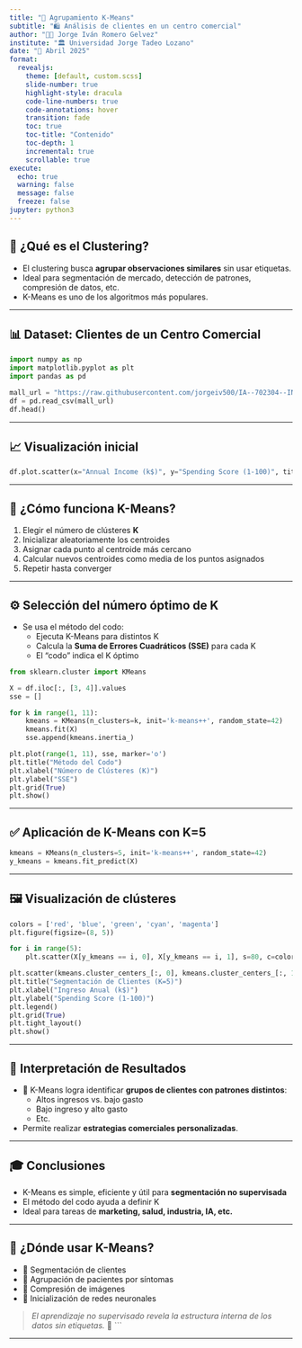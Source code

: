 ```yaml
---
title: "👥 Agrupamiento K-Means"
subtitle: "🛍️ Análisis de clientes en un centro comercial"
author: "👨‍🏫 Jorge Iván Romero Gelvez"
institute: "🏛️ Universidad Jorge Tadeo Lozano"
date: "📅 Abril 2025"
format:
  revealjs:
    theme: [default, custom.scss]
    slide-number: true
    highlight-style: dracula
    code-line-numbers: true
    code-annotations: hover
    transition: fade
    toc: true
    toc-title: "Contenido"
    toc-depth: 1
    incremental: true
    scrollable: true
execute:
  echo: true
  warning: false
  message: false
  freeze: false
jupyter: python3
---
```


## 🧠 ¿Qué es el Clustering?

- El clustering busca **agrupar observaciones similares** sin usar etiquetas.
- Ideal para segmentación de mercado, detección de patrones, compresión de datos, etc.
- K-Means es uno de los algoritmos más populares.

---

## 📊 Dataset: Clientes de un Centro Comercial

```python
import numpy as np
import matplotlib.pyplot as plt
import pandas as pd

mall_url = "https://raw.githubusercontent.com/jorgeiv500/IA--702304--INTELIGENCIA-ARTIFICIAL/refs/heads/main/Mall_Customers.csv"
df = pd.read_csv(mall_url)
df.head()
```

---

## 📈 Visualización inicial

```python
df.plot.scatter(x="Annual Income (k$)", y="Spending Score (1-100)", title="Distribución de Clientes")
```

---

## 🤖 ¿Cómo funciona K-Means?

1. Elegir el número de clústeres **K**
2. Inicializar aleatoriamente los centroides
3. Asignar cada punto al centroide más cercano
4. Calcular nuevos centroides como media de los puntos asignados
5. Repetir hasta converger

---

## ⚙️ Selección del número óptimo de K

- Se usa el método del codo:
  - Ejecuta K-Means para distintos K
  - Calcula la **Suma de Errores Cuadráticos (SSE)** para cada K
  - El “codo” indica el K óptimo

```python
from sklearn.cluster import KMeans

X = df.iloc[:, [3, 4]].values
sse = []

for k in range(1, 11):
    kmeans = KMeans(n_clusters=k, init='k-means++', random_state=42)
    kmeans.fit(X)
    sse.append(kmeans.inertia_)

plt.plot(range(1, 11), sse, marker='o')
plt.title("Método del Codo")
plt.xlabel("Número de Clústeres (K)")
plt.ylabel("SSE")
plt.grid(True)
plt.show()
```

---

## ✅ Aplicación de K-Means con K=5

```python
kmeans = KMeans(n_clusters=5, init='k-means++', random_state=42)
y_kmeans = kmeans.fit_predict(X)
```

---

## 🖼️ Visualización de clústeres

```python
colors = ['red', 'blue', 'green', 'cyan', 'magenta']
plt.figure(figsize=(8, 5))

for i in range(5):
    plt.scatter(X[y_kmeans == i, 0], X[y_kmeans == i, 1], s=80, c=colors[i], label=f"Clúster {i+1}")

plt.scatter(kmeans.cluster_centers_[:, 0], kmeans.cluster_centers_[:, 1], s=200, c='yellow', marker='X', label='Centroides')
plt.title("Segmentación de Clientes (K=5)")
plt.xlabel("Ingreso Anual (k$)")
plt.ylabel("Spending Score (1-100)")
plt.legend()
plt.grid(True)
plt.tight_layout()
plt.show()
```

---

## 📌 Interpretación de Resultados

- 🎯 K-Means logra identificar **grupos de clientes con patrones distintos**:
  - Altos ingresos vs. bajo gasto
  - Bajo ingreso y alto gasto
  - Etc.
- Permite realizar **estrategias comerciales personalizadas**.

---

## 🎓 Conclusiones

- K-Means es simple, eficiente y útil para **segmentación no supervisada**
- El método del codo ayuda a definir K
- Ideal para tareas de **marketing, salud, industria, IA, etc.**

---

## 🧠 ¿Dónde usar K-Means?

- 🎯 Segmentación de clientes
- 🏥 Agrupación de pacientes por síntomas
- 📡 Compresión de imágenes
- 🤖 Inicialización de redes neuronales

> *El aprendizaje no supervisado revela la estructura interna de los datos sin etiquetas.* 🎯
```

---

